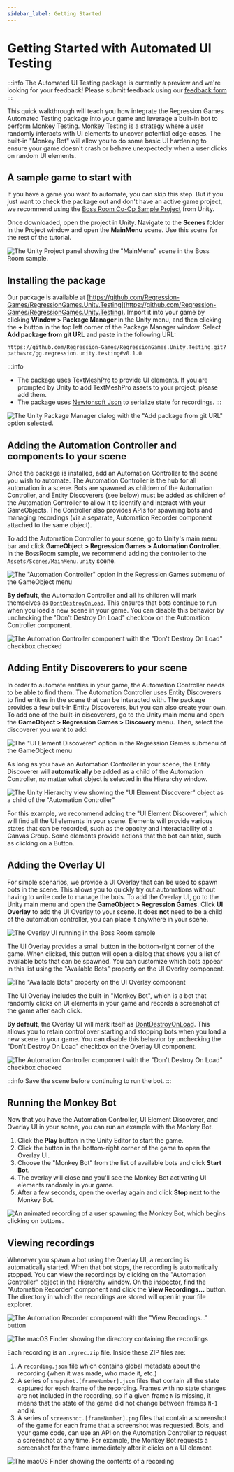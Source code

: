 ```yaml
---
sidebar_label: Getting Started
---
```


# Getting Started with Automated UI Testing

:::info
The Automated UI Testing package is currently a preview and we're looking for your feedback!
Please submit feedback using our [feedback form](https://d7y6yysps34.typeform.com/to/o8U6FGtO)
:::

This quick walkthrough will teach you how integrate the Regression Games Automated Testing package into your game and leverage a built-in bot to perform Monkey Testing. Monkey Testing is a strategy where a user randomly interacts with UI elements to uncover potential edge-cases. The built-in "Monkey Bot" will allow you to do some basic UI hardening to ensure your game doesn't crash or behave unexpectedly when a user clicks on random UI elements.

## A sample game to start with

If you have a game you want to automate, you can skip this step.
But if you just want to check the package out and don't have an active game project,
we recommend using the [Boss Room Co-Op Sample Project](https://github.com/Unity-Technologies/com.unity.multiplayer.samples.coop) from Unity.

Once downloaded, open the project in Unity.
Navigate to the **Scenes** folder in the Project window and open the **MainMenu** scene.
Use this scene for the rest of the tutorial.

![The Unity Project panel showing the "MainMenu" scene in the Boss Room sample.](img/getting-started/bossroom-mainmenu-scene.png)

## Installing the package

Our package is available at [https://github.com/Regression-Games/RegressionGames.Unity.Testing](https://github.com/Regression-Games/RegressionGames.Unity.Testing).
Import it into your game by clicking **Window > Package Manager** in the Unity menu,
and then clicking the **+** button in the top left corner of the Package Manager window.
Select **Add package from git URL** and paste in the following URL:

```
https://github.com/Regression-Games/RegressionGames.Unity.Testing.git?path=src/gg.regression.unity.testing#v0.1.0
```

:::info
* The package uses [TextMeshPro](https://docs.unity3d.com/Manual/com.unity.textmeshpro.html) to provide UI elements. If you are prompted by Unity to add TextMeshPro assets to your project, please add them.
* The package uses [Newtonsoft Json](https://docs.unity3d.com/Packages/com.unity.nuget.newtonsoft-json@3.1/manual/index.html) to serialize state for recordings.
:::

![The Unity Package Manager dialog with the "Add package from git URL" option selected.](img/getting-started/add-package-from-git.png)

## Adding the Automation Controller and components to your scene

Once the package is installed, add an Automation Controller to the scene you wish to automate.
The Automation Controller is the hub for all automation in a scene.
Bots are spawned as children of the Automation Controller,
and Entity Discoverers (see below) must be added as children of the Automation Controller to allow it to identify and interact with your GameObjects.
The Controller also provides APIs for spawning bots and managing recordings (via a separate, Automation Recorder component attached to the same object).

To add the Automation Controller to your scene, go to Unity's main menu bar and click **GameObject > Regression Games > Automation Controller**. In the BossRoom sample, we recommend adding the controller to the `Assets/Scenes/MainMenu.unity` scene.

![The "Automation Controller" option in the Regression Games submenu of the GameObject menu](img/getting-started/add-automation-controller-menu.png)

**By default**, the Automation Controller and all its children will mark themselves as [`DontDestroyOnLoad`](https://docs.unity3d.com/ScriptReference/Object.DontDestroyOnLoad.html). This ensures that bots continue to run when you load a new scene in your game. You can disable this behavior by unchecking the "Don't Destroy On Load" checkbox on the Automation Controller component.

![The Automation Controller component with the "Don't Destroy On Load" checkbox checked](img/getting-started/ac-dont-destroy-on-load.png)

## Adding Entity Discoverers to your scene

In order to automate entities in your game, the Automation Controller needs to be able to find them.
The Automation Controller uses Entity Discoverers to find entities in the scene that can be interacted with.
The package provides a few built-in Entity Discoverers, but you can also create your own.
To add one of the built-in discoverers, go to the Unity main menu and open the **GameObject > Regression Games > Discovery** menu. Then, select the discoverer you want to add:

![The "UI Element Discoverer" option in the Regression Games submenu of the GameObject menu](img/getting-started/add-uielement-discoverer.png)

As long as you have an Automation Controller in your scene, the Entity Discoverer will **automatically** be added as a child of the Automation Controller, no matter what object is selected in the Hierarchy window.

![The Unity Hierarchy view showing the "UI Element Discoverer" object as a child of the "Automation Controller"](img/getting-started/ui-element-discoverer-in-scene.png)

For this example, we recommend adding the "UI Element Discoverer", which will find all the UI elements in your scene.
Elements will provide various states that can be recorded, such as the opacity and interactability of a Canvas Group.
Some elements provide actions that the bot can take, such as clicking on a Button.

## Adding the Overlay UI

For simple scenarios, we provide a UI Overlay that can be used to spawn bots in the scene.
This allows you to quickly try out automations without having to write code to manage the bots.
To add the Overlay UI, go to the Unity main menu and open the **GameObject > Regression Games**. Click **UI Overlay** to add the UI Overlay to your scene. It does **not** need to be a child of the automation controller, you can place it anywhere in your scene.

![The Overlay UI running in the Boss Room sample](img/getting-started/overlay-menu.png)

The UI Overlay provides a small button in the bottom-right corner of the game.
When clicked, this button will open a dialog that shows you a list of available bots that can be spawned.
You can customize which bots appear in this list using the "Available Bots" property on the UI Overlay component.

![The "Available Bots" property on the UI Overlay component](img/getting-started/overlay-available-bots.png)

The UI Overlay includes the built-in "Monkey Bot", which is a bot that randomly clicks on UI elements in your game and records a screenshot of the game after each click.

**By default**, the Overlay UI will mark itself as [DontDestroyOnLoad](https://docs.unity3d.com/ScriptReference/Object.DontDestroyOnLoad.html). This allows you to retain control over starting and stopping bots when you load a new scene in your game. You can disable this behavior by unchecking the "Don't Destroy On Load" checkbox on the Overlay UI component.

![The Automation Controller component with the "Don't Destroy On Load" checkbox checked](img/getting-started/ac-dont-destroy-on-load.png)

:::info
Save the scene before continuing to run the bot.
:::

## Running the Monkey Bot

Now that you have the Automation Controller, UI Element Discoverer, and Overlay UI in your scene, you can run an example with the Monkey Bot.

1. Click the **Play** button in the Unity Editor to start the game.
1. Click the button in the bottom-right corner of the game to open the Overlay UI.
1. Choose the "Monkey Bot" from the list of available bots and click **Start Bot**.
1. The overlay will close and you'll see the Monkey Bot activating UI elements randomly in your game.
1. After a few seconds, open the overlay again and click **Stop** next to the Monkey Bot.

![An animated recording of a user spawning the Monkey Bot, which begins clicking on buttons.](img/getting-started/recording-monkey-bot.gif)

## Viewing recordings

Whenever you spawn a bot using the Overlay UI, a recording is automatically started.
When that bot stops, the recording is automatically stopped.
You can view the recordings by clicking on the "Automation Controller" object in the Hierarchy window.
On the inspector, find the "Automation Recorder" component and click the **View Recordings...** button.
The directory in which the recordings are stored will open in your file explorer.

![The Automation Recorder component with the "View Recordings..." button](img/getting-started/view-recordings-button.png)

![The macOS Finder showing the directory containing the recordings](img/getting-started/recordings-in-finder.png)

Each recording is an `.rgrec.zip` file.
Inside these ZIP files are:

1. A `recording.json` file which contains global metadata about the recording (when it was made, who made it, etc.)
1. A series of `snapshot.[frameNumber].json` files that contain all the state captured for each frame of the recording. Frames with no state changes are not included in the recording, so if a given frame `N` is missing, it means that the state of the game did not change between frames `N-1` and `N`.
1. A series of `screenshot.[frameNumber].png` files that contain a screenshot of the game for each frame that a screenshot was requested. Bots, and your game code, can use an API on the Automation Controller to request a screenshot at any time. For example, the Monkey Bot requests a screenshot for the frame immediately after it clicks on a UI element.

![The macOS Finder showing the contents of a recording](img/getting-started/recording-content-in-finder.png)
